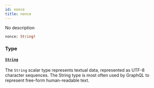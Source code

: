 ```yaml
---
id: nonce
title: nonce
---
```



No description

```graphql
nonce: String!
```


### Type

#### [`String`](../../references/scalars/string) 

The `String` scalar type represents textual data, represented as UTF-8 character sequences. The String type is most often used by GraphQL to represent free-form human-readable text.




